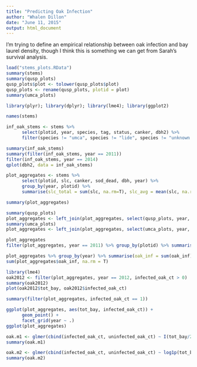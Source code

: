 ```yaml
---
title: "Predicting Oak Infection"
author: "Whalen Dillon"
date: "June 11, 2015"
output: html_document
---
```


I'm trying to define an empirical relationship between oak infection and bay laurel density, though I think this is something we can get from Sarah's survival analysis.

```r
load("stems_plots.RData")
summary(stems)
summary(qusp_plots)
qusp_plots$plot <- tolower(qusp_plots$plot)
qusp_plots <- rename(qusp_plots, plotid = plot)
summary(umca_plots)
```

```r
library(plyr); library(dplyr); library(lme4); library(ggplot2)
```

```r
names(stems)

inf_oak_stems <- stems %>% 
      select(plotid, year, species, tag, status, canker, dbh2) %>% 
      filter(species != "umca", species != "lide", species != "unknown sp.", canker != 0)

summary(inf_oak_stems)
summary(filter(inf_oak_stems, year == 2011))
filter(inf_oak_stems, year == 2014)
qplot(dbh2, data = inf_oak_stems)

plot_aggregates <- stems %>%
      select(plotid, slc, canker, sod_dead, dbh, year) %>%
      group_by(year, plotid) %>% 
      summarise(slc_total = sum(slc, na.rm=T), slc_avg = mean(slc, na.rm=T), oak_inf = sum(canker, na.rm=T), oak_dead = sum(sod_dead, na.rm=T), dbh_total = sum(dbh, na.rm=T), dbh_avg = mean(dbh, na.rm=T))

summary(plot_aggregates)

summary(qusp_plots)
plot_aggregates <- left_join(plot_aggregates, select(qusp_plots, year, plotid, uninfected_oak_ct, infected_oak_ct, tot_oak), by = c("year", "plotid"))
summary(umca_plots)
plot_aggregates <- left_join(plot_aggregates, select(umca_plots, year, plotid, uninfected_bay_ct, infected_bay_ct, tot_bay))

plot_aggregates
filter(plot_aggregates, year == 2011) %>% group_by(plotid) %>% summarise(inf_oak_ct = sum(infected_oak_ct, na.rm = T))

plot_aggregates %>% group_by(year) %>% summarise(oak_inf = sum(oak_inf), oak_dead = sum(oak_dead))
sum(plot_aggregates$oak_inf, na.rm = T)
```

```r
library(lme4)
oak2012 <- filter(plot_aggregates, year == 2012, infected_oak_ct > 0)
summary(oak2012)
plot(oak2012$tot_bay, oak2012$infected_oak_ct)

summary(filter(plot_aggregates, infected_oak_ct == 1))

ggplot(plot_aggregates, aes(tot_bay, infected_oak_ct)) +
      geom_point() +
      facet_grid(year ~ .)
ggplot(plot_aggregates)

oak.m1 <- glmer(cbind(infected_oak_ct, uninfected_oak_ct) ~ I(tot_bay/225) + (1 | plotid), data = plot_aggregates, family = "binomial")
summary(oak.m1)

oak.m2 <- glmer(cbind(infected_oak_ct, uninfected_oak_ct) ~ log1p(tot_bay) + (1 | plotid), data = plot_aggregates, family = "binomial")
summary(oak.m2)
```


